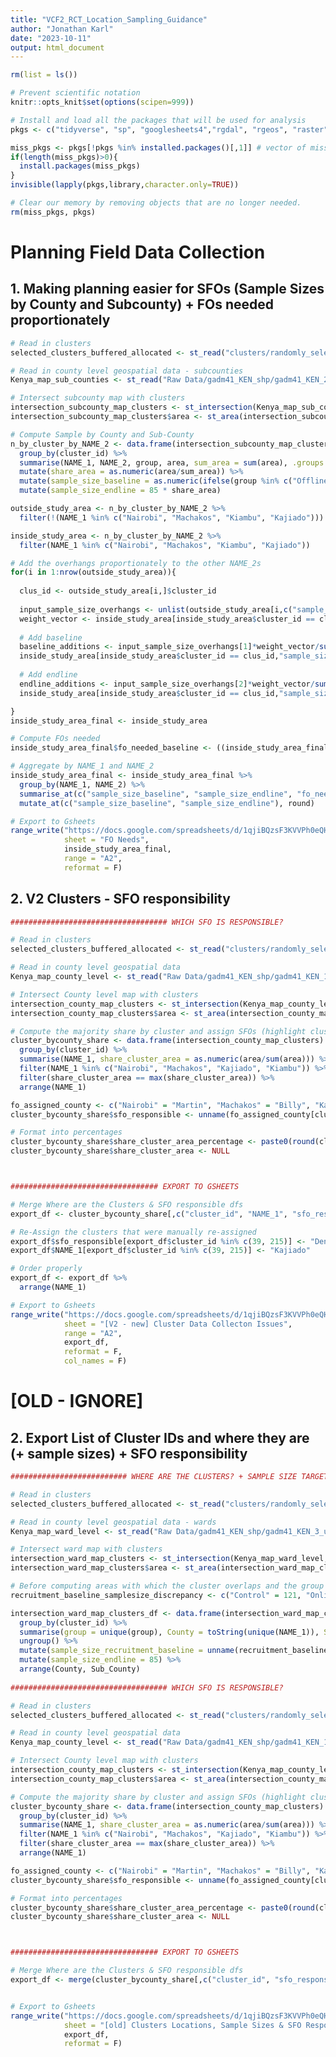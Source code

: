 ```yaml
---
title: "VCF2_RCT_Location_Sampling_Guidance"
author: "Jonathan Karl"
date: "2023-10-11"
output: html_document
---
```


```r
rm(list = ls())

# Prevent scientific notation
knitr::opts_knit$set(options(scipen=999))

# Install and load all the packages that will be used for analysis
pkgs <- c("tidyverse", "sp", "googlesheets4","rgdal", "rgeos", "raster", "sf")

miss_pkgs <- pkgs[!pkgs %in% installed.packages()[,1]] # vector of missing packages
if(length(miss_pkgs)>0){
  install.packages(miss_pkgs)
}
invisible(lapply(pkgs,library,character.only=TRUE))

# Clear our memory by removing objects that are no longer needed.
rm(miss_pkgs, pkgs)
```


# Planning Field Data Collection

## 1. Making planning easier for SFOs (Sample Sizes by County and Subcounty) + FOs needed proportionately

```r

# Read in clusters
selected_clusters_buffered_allocated <- st_read("clusters/randomly_selected_clusters_buffered_allocated_to_groups.shp")

# Read in county level geospatial data - subcounties
Kenya_map_sub_counties <- st_read("Raw Data/gadm41_KEN_shp/gadm41_KEN_2.shp")

# Intersect subcounty map with clusters
intersection_subcounty_map_clusters <- st_intersection(Kenya_map_sub_counties, selected_clusters_buffered_allocated) 
intersection_subcounty_map_clusters$area <- st_area(intersection_subcounty_map_clusters)

# Compute Sample by County and Sub-County
n_by_cluster_by_NAME_2 <- data.frame(intersection_subcounty_map_clusters) %>% 
  group_by(cluster_id) %>% 
  summarise(NAME_1, NAME_2, group, area, sum_area = sum(area), .groups = "drop") %>% 
  mutate(share_area = as.numeric(area/sum_area)) %>% 
  mutate(sample_size_baseline = as.numeric(ifelse(group %in% c("Offline_Only", "Online_Offline"), 143 * share_area, ifelse(group %in% c("Online_Only", "Control"), 121 * share_area, "OH_MY_GOD_WHAT_THE_HELL")))) %>% 
  mutate(sample_size_endline = 85 * share_area)

outside_study_area <- n_by_cluster_by_NAME_2 %>% 
  filter(!(NAME_1 %in% c("Nairobi", "Machakos", "Kiambu", "Kajiado")))

inside_study_area <- n_by_cluster_by_NAME_2 %>% 
  filter(NAME_1 %in% c("Nairobi", "Machakos", "Kiambu", "Kajiado"))

# Add the overhangs proportionately to the other NAME_2s
for(i in 1:nrow(outside_study_area)){
  
  clus_id <- outside_study_area[i,]$cluster_id
  
  input_sample_size_overhangs <- unlist(outside_study_area[i,c("sample_size_baseline","sample_size_endline")])
  weight_vector <- inside_study_area[inside_study_area$cluster_id == clus_id,]$share_area
  
  # Add baseline
  baseline_additions <- input_sample_size_overhangs[1]*weight_vector/sum(weight_vector)
  inside_study_area[inside_study_area$cluster_id == clus_id,"sample_size_baseline"] <- inside_study_area[inside_study_area$cluster_id == clus_id,"sample_size_baseline"] + baseline_additions
  
  # Add endline
  endline_additions <- input_sample_size_overhangs[2]*weight_vector/sum(weight_vector)
  inside_study_area[inside_study_area$cluster_id == clus_id,"sample_size_baseline"] <- inside_study_area[inside_study_area$cluster_id == clus_id,"sample_size_baseline"] + endline_additions

}
inside_study_area_final <- inside_study_area

# Compute FOs needed 
inside_study_area_final$fo_needed_baseline <- ((inside_study_area_final$sample_size_baseline/sum(inside_study_area_final$sample_size_baseline))*66)

# Aggregate by NAME_1 and NAME_2
inside_study_area_final <- inside_study_area_final %>% 
  group_by(NAME_1, NAME_2) %>% 
  summarise_at(c("sample_size_baseline", "sample_size_endline", "fo_needed_baseline"), sum) %>% 
  mutate_at(c("sample_size_baseline", "sample_size_endline"), round)

# Export to Gsheets
range_write("https://docs.google.com/spreadsheets/d/1qjiBQzsF3KVVPh0eQH8X3fhCrPaAp-TIUeWC7yNTZ5I/edit#gid=360969076",
            sheet = "FO Needs",
            inside_study_area_final,
            range = "A2",
            reformat = F)

```


## 2. V2 Clusters - SFO responsibility

```r

################################### WHICH SFO IS RESPONSIBLE?

# Read in clusters
selected_clusters_buffered_allocated <- st_read("clusters/randomly_selected_clusters_buffered_v2.shp")

# Read in county level geospatial data
Kenya_map_county_level <- st_read("Raw Data/gadm41_KEN_shp/gadm41_KEN_1.shp")

# Intersect County level map with clusters
intersection_county_map_clusters <- st_intersection(Kenya_map_county_level, selected_clusters_buffered_allocated) 
intersection_county_map_clusters$area <- st_area(intersection_county_map_clusters)

# Compute the majority share by cluster and assign SFOs (highlight clusters that are heavily on the border where the majority is below < 75%)
cluster_bycounty_share <- data.frame(intersection_county_map_clusters) %>% 
  group_by(cluster_id) %>% 
  summarise(NAME_1, share_cluster_area = as.numeric(area/sum(area))) %>% 
  filter(NAME_1 %in% c("Nairobi", "Machakos", "Kajiado", "Kiambu")) %>% 
  filter(share_cluster_area == max(share_cluster_area)) %>% 
  arrange(NAME_1)

fo_assigned_county <- c("Nairobi" = "Martin", "Machakos" = "Billy", "Kajiado" = "Dennis", "Kiambu" = "Naom")
cluster_bycounty_share$sfo_responsible <- unname(fo_assigned_county[cluster_bycounty_share$NAME_1])

# Format into percentages
cluster_bycounty_share$share_cluster_area_percentage <- paste0(round(cluster_bycounty_share$share_cluster_area*100), "%")
cluster_bycounty_share$share_cluster_area <- NULL



################################# EXPORT TO GSHEETS

# Merge Where are the Clusters & SFO responsible dfs
export_df <- cluster_bycounty_share[,c("cluster_id", "NAME_1", "sfo_responsible")]

# Re-Assign the clusters that were manually re-assigned
export_df$sfo_responsible[export_df$cluster_id %in% c(39, 215)] <- "Dennis"
export_df$NAME_1[export_df$cluster_id %in% c(39, 215)] <- "Kajiado"

# Order properly
export_df <- export_df %>% 
  arrange(NAME_1)

# Export to Gsheets
range_write("https://docs.google.com/spreadsheets/d/1qjiBQzsF3KVVPh0eQH8X3fhCrPaAp-TIUeWC7yNTZ5I/edit#gid=360969076",
            sheet = "[V2 - new] Cluster Data Collecton Issues",
            range = "A2",
            export_df, 
            reformat = F,
            col_names = F)

```


# [OLD - IGNORE]

## 2. Export List of Cluster IDs and where they are (+ sample sizes) + SFO responsibility

```r


########################## WHERE ARE THE CLUSTERS? + SAMPLE SIZE TARGETS

# Read in clusters
selected_clusters_buffered_allocated <- st_read("clusters/randomly_selected_clusters_buffered_allocated_to_groups.shp")

# Read in county level geospatial data - wards
Kenya_map_ward_level <- st_read("Raw Data/gadm41_KEN_shp/gadm41_KEN_3_urban_rural_classified.shp")

# Intersect ward map with clusters
intersection_ward_map_clusters <- st_intersection(Kenya_map_ward_level, selected_clusters_buffered_allocated) 
intersection_ward_map_clusters$area <- st_area(intersection_ward_map_clusters)

# Before computing areas with which the cluster overlaps and the group the cluster is allocated to prep the recruitment discrepancy in sample size for the clusters
recruitment_baseline_samplesize_discrepancy <- c("Control" = 121, "Online_Only" = 121, "Offline_Only" = 143, "Online_Offline" = 143)

intersection_ward_map_clusters_df <- data.frame(intersection_ward_map_clusters) %>% 
  group_by(cluster_id) %>% 
  summarise(group = unique(group), County = toString(unique(NAME_1)), Sub_County = toString(unique(NAME_2)), Ward = toString(unique(NAME_3))) %>%
  ungroup() %>% 
  mutate(sample_size_recruitment_baseline = unname(recruitment_baseline_samplesize_discrepancy[group])) %>% 
  mutate(sample_size_endline = 85) %>% 
  arrange(County, Sub_County)
  
################################### WHICH SFO IS RESPONSIBLE?

# Read in clusters
selected_clusters_buffered_allocated <- st_read("clusters/randomly_selected_clusters_buffered_allocated_to_groups.shp")

# Read in county level geospatial data
Kenya_map_county_level <- st_read("Raw Data/gadm41_KEN_shp/gadm41_KEN_1.shp")

# Intersect County level map with clusters
intersection_county_map_clusters <- st_intersection(Kenya_map_county_level, selected_clusters_buffered_allocated) 
intersection_county_map_clusters$area <- st_area(intersection_county_map_clusters)

# Compute the majority share by cluster and assign SFOs (highlight clusters that are heavily on the border where the majority is below < 75%)
cluster_bycounty_share <- data.frame(intersection_county_map_clusters) %>% 
  group_by(cluster_id) %>% 
  summarise(NAME_1, share_cluster_area = as.numeric(area/sum(area))) %>% 
  filter(NAME_1 %in% c("Nairobi", "Machakos", "Kajiado", "Kiambu")) %>% 
  filter(share_cluster_area == max(share_cluster_area)) %>% 
  arrange(NAME_1)

fo_assigned_county <- c("Nairobi" = "Martin", "Machakos" = "Billy", "Kajiado" = "Dennis", "Kiambu" = "Naom")
cluster_bycounty_share$sfo_responsible <- unname(fo_assigned_county[cluster_bycounty_share$NAME_1])

# Format into percentages
cluster_bycounty_share$share_cluster_area_percentage <- paste0(round(cluster_bycounty_share$share_cluster_area*100), "%")
cluster_bycounty_share$share_cluster_area <- NULL



################################# EXPORT TO GSHEETS

# Merge Where are the Clusters & SFO responsible dfs
export_df <- merge(cluster_bycounty_share[,c("cluster_id", "sfo_responsible")], intersection_ward_map_clusters_df, by = "cluster_id")


# Export to Gsheets
range_write("https://docs.google.com/spreadsheets/d/1qjiBQzsF3KVVPh0eQH8X3fhCrPaAp-TIUeWC7yNTZ5I/edit#gid=360969076",
            sheet = "[old] Clusters Locations, Sample Sizes & SFO Responsible",
            export_df, 
            reformat = F)

```